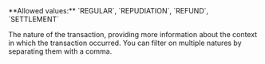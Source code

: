 <ParamField query="Nature" type="string" >     
**Allowed values:** `REGULAR`, `REPUDIATION`, `REFUND`, `SETTLEMENT`

The nature of the transaction, providing more information about the context in which the transaction occurred. You can filter on multiple natures by separating them with a comma.  
</ParamField>